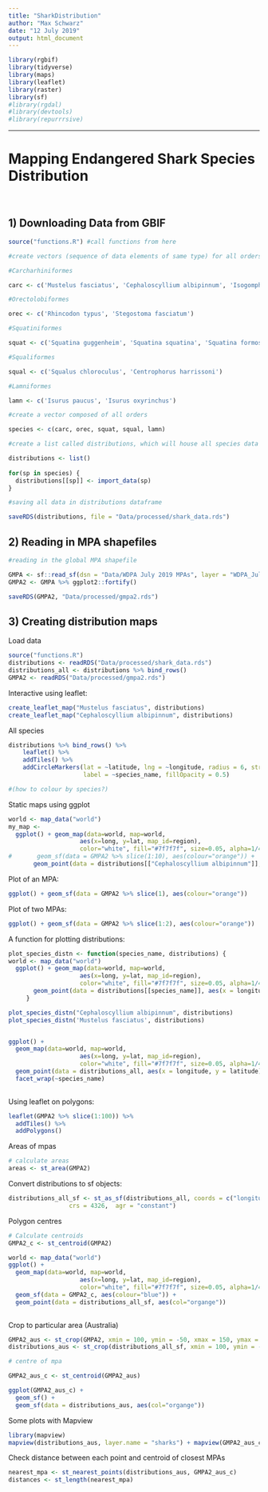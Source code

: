 ```yaml
---
title: "SharkDistribution"
author: "Max Schwarz"
date: "12 July 2019"
output: html_document
---
```


```r
library(rgbif)
library(tidyverse)
library(maps)
library(leaflet)
library(raster)
library(sf)
#library(rgdal)
#library(devtools)
#library(repurrrsive)
```

---
# Mapping Endangered Shark Species Distribution \
\

## 1) Downloading Data from GBIF

<!-- Will explain what I have done in this text chunk -->

```r
source("functions.R") #call functions from here

#create vectors (sequence of data elements of same type) for all orders

#Carcharhiniformes

carc <- c('Mustelus fasciatus', 'Cephaloscyllium albipinnum', 'Isogomphodon oxyrhynchus', 'Glyphis garricki', 'Carcharhinus hemiodon', 'Glyphis gangeticus', 'Haploblepharus kistnasamyi', 'Sphyrna mokarran', 'Sphyrna lewini', 'Lamiopsis temminckii', 'Carcharhinus leiodon', 'Holohalaelurus punctatus', 'Mustelus schmitti', 'Holohalaelurus favus', 'Carcharhinus borneensis', 'Eusphyra blochii', 'Carcharhinus dussumieri', 'Glyphis glyphis', 'Hemitriakis leucoperiptera')

#Orectolobiformes

orec <- c('Rhincodon typus', 'Stegostoma fasciatum')

#Squatiniformes

squat <- c('Squatina guggenheim', 'Squatina squatina', 'Squatina formosa', 'Squatina oculata', 'Squatina occulta', 'Squatina argentina', 'Squatina aculeata')

#Squaliformes

squal <- c('Squalus chloroculus', 'Centrophorus harrissoni')

#Lamniformes

lamn <- c('Isurus paucus', 'Isurus oxyrinchus')

#create a vector composed of all orders

species <- c(carc, orec, squat, squal, lamn)

#create a list called distributions, which will house all species data

distributions <- list()
 
for(sp in species) {
  distributions[[sp]] <- import_data(sp)
}

#saving all data in distributions dataframe

saveRDS(distributions, file = "Data/processed/shark_data.rds")
```


## 2) Reading in MPA shapefiles

<!-- Will explain what I have done in this text chunk -->

```r
#reading in the global MPA shapefile

GMPA <- sf::read_sf(dsn = "Data/WDPA July 2019 MPAs", layer = "WDPA_Jul2019_marine-shapefile-polygons")
GMPA2 <- GMPA %>% ggplot2::fortify()

saveRDS(GMPA2, "Data/processed/gmpa2.rds")


```


## 3) Creating distribution maps

Load data

```r
source("functions.R")
distributions <- readRDS("Data/processed/shark_data.rds")
distributions_all <- distributions %>% bind_rows()
GMPA2 <- readRDS("Data/processed/gmpa2.rds")
```

Interactive using leaflet:

```r
create_leaflet_map("Mustelus fasciatus", distributions)
create_leaflet_map("Cephaloscyllium albipinnum", distributions)
```

All species
```r

distributions %>% bind_rows() %>% 
    leaflet() %>%
    addTiles() %>%
    addCircleMarkers(lat = ~latitude, lng = ~longitude, radius = 6, stroke = FALSE, 
                     label = ~species_name, fillOpacity = 0.5)

#(how to colour by species?)
```


Static maps using ggplot

```r
world <- map_data("world")
my_map <- 
  ggplot() + geom_map(data=world, map=world,
                    aes(x=long, y=lat, map_id=region),
                    color="white", fill="#7f7f7f", size=0.05, alpha=1/4) +
#       geom_sf(data = GMPA2 %>% slice(1:10), aes(colour="orange")) +
       geom_point(data = distributions[["Cephaloscyllium albipinnum"]], aes(x = longitude, y = latitude))
```

Plot of an MPA:
```r
ggplot() + geom_sf(data = GMPA2 %>% slice(1), aes(colour="orange"))
```

Plot of two MPAs:

```r
ggplot() + geom_sf(data = GMPA2 %>% slice(1:2), aes(colour="orange"))

```


A function for plotting distributions:

```r
plot_species_distn <- function(species_name, distributions) {
world <- map_data("world")
  ggplot() + geom_map(data=world, map=world,
                    aes(x=long, y=lat, map_id=region),
                    color="white", fill="#7f7f7f", size=0.05, alpha=1/4) +
       geom_point(data = distributions[[species_name]], aes(x = longitude, y = latitude))
     }

plot_species_distn("Cephaloscyllium albipinnum", distributions)
plot_species_distn('Mustelus fasciatus', distributions)


ggplot() + 
  geom_map(data=world, map=world,
                    aes(x=long, y=lat, map_id=region),
                    color="white", fill="#7f7f7f", size=0.05, alpha=1/4) +
  geom_point(data = distributions_all, aes(x = longitude, y = latitude)) + 
  facet_wrap(~species_name)
  
```

Using leaflet on polygons:

```r

leaflet(GMPA2 %>% slice(1:100)) %>% 
  addTiles() %>% 
  addPolygons()

```

Areas of mpas

```r
# calculate areas
areas <- st_area(GMPA2)
```

Convert distributions to sf objects:
```r
distributions_all_sf <- st_as_sf(distributions_all, coords = c("longitude", "latitude"), 
                 crs = 4326,  agr = "constant")
```



Polygon centres

```r
# Calculate centroids
GMPA2_c <- st_centroid(GMPA2)

world <- map_data("world")
ggplot() + 
  geom_map(data=world, map=world,
                    aes(x=long, y=lat, map_id=region),
                    color="white", fill="#7f7f7f", size=0.05, alpha=1/4) +
  geom_sf(data = GMPA2_c, aes(colour="blue")) +
  geom_point(data = distributions_all_sf, aes(col="organge")) 
 
```

Crop to particular area (Australia)

```r
GMPA2_aus <- st_crop(GMPA2, xmin = 100, ymin = -50, xmax = 150, ymax = -25)
distributions_aus <- st_crop(distributions_all_sf, xmin = 100, ymin = -50, xmax = 150, ymax = -25)

# centre of mpa

GMPA2_aus_c <- st_centroid(GMPA2_aus)

```

```r

ggplot(GMPA2_aus_c) + 
  geom_sf() + 
  geom_sf(data = distributions_aus, aes(col="organge"))

```


Some plots with Mapview

```r
library(mapview)
mapview(distributions_aus, layer.name = "sharks") + mapview(GMPA2_aus_c, layer.name= "MPAs", color="orange")

```


Check distance between each point and centroid of closest MPAs

```r
nearest_mpa <- st_nearest_points(distributions_aus, GMPA2_aus_c)
distances <- st_length(nearest_mpa)
```

